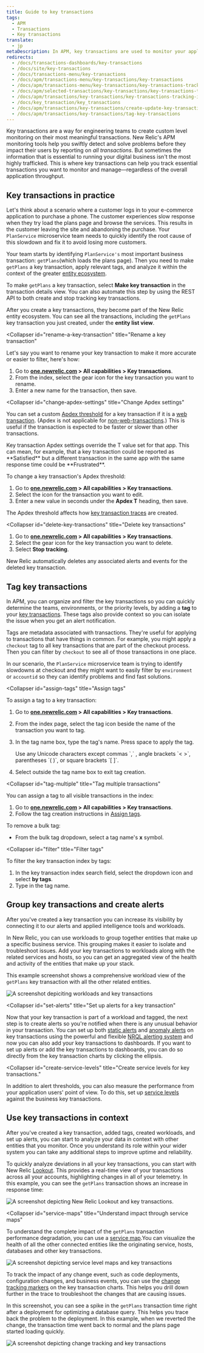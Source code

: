 ```yaml
---
title: Guide to key transactions
tags:
  - APM
  - Transactions
  - Key transactions
translate:
  - jp
metaDescription: In APM, key transactions are used to monitor your application''s important or unique transactions and processes.
redirects:
  - /docs/transactions-dashboards/key-transactions
  - /docs/site/key-transactions
  - /docs/transactions-menu/key-transactions
  - /docs/apm/transactions-menu/key-transactions/key-transactions
  - /docs/apm/transactions-menu/key-transactions/key-transactions-tracking-important-transactions-or-events
  - /docs/apm/selected-transactions/key-transactions/key-transactions-tracking-important-transactions-or-events
  - /docs/apm/transactions/key-transactions/key-transactions-tracking-important-transactions-or-events
  - /docs/key_transaction/key_transactions
  - /docs/apm/transactions/key-transactions/create-update-key-transactions
  - /docs/apm/transactions/key-transactions/tag-key-transactions
---
```






Key transactions are a way for engineering teams to create custom level monitoring on their most meaningful transactions. New Relic's APM monitoring tools help you swiftly detect and solve problems before they impact their users by reporting on _all transactions_. But sometimes the information that is essential to running your digital business isn't the most highly trafficked.  This is where key transactions can help you track essential transactions you want to monitor and manage—regardless of the overall application throughput. 

## Key transactions in practice 

Let's think about a scenario where a customer logs in to your e-commerce application to purchase a phone. The customer experiences slow response when they try load the plans page and browse the services. This results in the customer leaving the site and abandoning the purchase. Your `PlanService` microservice team needs to quickly identify the root cause of this slowdown and fix it to avoid losing more customers. 

Your team starts by identifying `PlanService's` most important business transaction: `getPlans`(which loads the plans page). Then you need to make `getPlans` a key transaction, apply relevant tags, and analyze it within the context of the greater [entity ecosystem](/docs/new-relic-solutions/new-relic-one/core-concepts/what-entity-new-relic/).

<CollapserGroup>
  <Collapser
    id="create-key-transactions"
    title="Create key transactions"
  >

To make `getPlans` a key transaction, select **Make key transaction** in the transaction details view. You can also automate this step by using the REST API to both create and  stop tracking key transactions. 

After you create a key transactions, they become part of the New Relic entity ecosystem. You can see all the transactions, including the `getPlans` key transaction you just created, under the **entity list view**.  

</Collapser>

  <Collapser
    id="rename-a-key-transaction"
    title="Rename a key transaction"
  >

Let's say you want to rename your key transaction to make it more accurate or easier to filter, here's how:

1. Go to **[one.newrelic.com](https://one.newrelic.com/all-capabilities) > All capabilities > Key transactions**.
2. From the index, select the gear <Icon name="fe-settings"/> icon for the key transaction you want to rename.
3. Enter a new name for the transaction, then save.

  </Collapser>

  <Collapser
    id="change-apdex-settings"
    title="Change Apdex settings"
  >

You can set a custom [Apdex threshold](/docs/apm/new-relic-apm/apdex/apdex-measuring-user-satisfaction) for a key transaction if it is a [web transaction](/docs/using-new-relic/welcome-new-relic/getting-started/glossary#transaction). (Apdex is not applicable for [non-web-transactions](/docs/using-new-relic/welcome-new-relic/getting-started/glossary#non-web-transaction).) This is useful if the transaction is expected to be faster or slower than other transactions.

<Callout variant="important">
  Key transaction Apdex settings override the T value set for that app. This can mean, for example, that a key transaction could be reported as **Satisfied** but a different transaction in the same app with the same response time could be **Frustrated**.
</Callout>

To change a key transaction's Apdex threshold:

1. Go to **[one.newrelic.com](https://one.newrelic.com/all-capabilities) > All capabilities > Key transactions**.
2. Select the <Icon name="fe-settings"/>  icon for the transaction you want to edit.
3. Enter a new value in seconds under the **Apdex T** heading, then save.

The Apdex threshold affects how [key transaction traces](/docs/apm/transactions/transaction-traces/configure-transaction-traces#key-txns) are created.

  </Collapser>

  <Collapser
    id="delete-key-transactions"
    title="Delete key transactions"
  >



1. Go to **[one.newrelic.com](https://one.newrelic.com/all-capabilities) > All capabilities > Key transactions**.
2. Select the gear <Icon name="fe-settings"/>  icon for the key transaction you want to delete.
3. Select **Stop tracking**.

New Relic automatically deletes any associated alerts and events for the deleted key transaction.

</Collapser>
</CollapserGroup>

## Tag key transactions

In APM, you can organize and filter the key transactions so you can quickly determine the teams, environments, or the priority levels, by adding a **tag** to your [key transactions](/docs/apm/transactions/key-transactions/key-transactions-tracking-important-transactions-or-events). These tags also provide context so you can isolate the issue when you get an alert notification. 

Tags are metadata associated with transactions. They're useful for applying to transactions that have things in common. For example, you might apply a `checkout` tag to all key transactions that are part of the checkout process. Then you can filter by `checkout` to see all of those transactions in one place.

In our scenario, the `PlanService` microservice team is trying to identify slowdowns at checkout and they might want to easily filter by `environment` or `accountid` so they can identify problems and find fast solutions. 

<CollapserGroup>
 
  <Collapser
    id="assign-tags"
    title="Assign tags"
  >
To assign a tag to a key transaction:

1. Go to **[one.newrelic.com](https://one.newrelic.com/all-capabilities) > All capabilities > Key transactions**.
2. From the index page, select the tag <Icon name="fe-tag"/>  icon beside the name of the transaction you want to tag.
3. In the tag name box, type the tag's name. Press space to apply the tag.

   <Callout variant="tip">
     Use any Unicode characters except commas `,` , angle brackets `< >`, parentheses `( )`, or square brackets `[ ]`.
   </Callout>
4. Select outside the tag name box to exit tag creation.

</Collapser>

  <Collapser
    id="tag-multiple"
    title="Tag multiple transactions"
  >
You can assign a tag to all visible transactions in the index:

1. Go to **[one.newrelic.com](https://one.newrelic.com/all-capabilities) > All capabilities > Key transactions**.
2. Follow the tag creation instructions in [Assign tags](#tagging_assign).

To remove a bulk tag:

* From the bulk tag dropdown, select a tag name's **x** symbol.

</Collapser>

  <Collapser
    id="filter"
    title="Filter tags"
  >

To filter the key transaction index by tags:

1. In the key transaction index search field, select the <Icon name="fe-chevron-down"/> dropdown icon and select **by tags**.
2. Type in the tag name.
  </Collapser>
  </CollapserGroup>

## Group key transactions and create alerts

After you've created a key transaction you can increase its visibility by connecting it to our alerts and applied intelligence tools and workloads. 

  <CollapserGroup>
  <Collapser
    id="key-transaction-workload"
    title="Add your key transaction to a workload"
  >

In New Relic, you can use workloads to group together entities that make up a specific business service. This grouping makes it easier to isolate and troubleshoot issues.  Add your key transactions to workloads along with the related services and hosts, so you can get an aggregated view of the health and activity of the entities that make up your stack. 

This example screenshot shows a comprehensive workload view of the `getPlans` key transaction with all the other related entities. 

<img
  title="Workloads and key transactions"
  alt="A screenshot depiciting workloads and key transactions"
  src={apmWorkloadsandKeyTransactions}
/>

</Collapser>

  <Collapser
    id="set-alerts"
    title="Set up alerts for a key transaction"
  >

Now that your key transaction is part of a workload and tagged, the next step is to create alerts so you're notified when there is any unusual behavior in your transaction. You can set up both [static alerts](/docs/alerts-applied-intelligence/new-relic-alerts/get-started/your-first-nrql-condition/#static-threshold) and [anomaly alerts](docs/alerts-applied-intelligence/new-relic-alerts/get-started/your-first-nrql-condition/#anomaly-threshold) on key transactions using the powerful and flexible [NRQL alerting system](https://docs.newrelic.com/docs/alerts-applied-intelligence/new-relic-alerts/alert-conditions/create-nrql-alert-conditions/) and now you can also add your key transactions to dashboards. If you want to set up alerts or add the key transactions to dashboards, you can do so directly from the key transaction charts by clicking the ellipsis. 

</Collapser>

<Collapser
    id="create-service-levels"
    title="Create service levels for key transactions."
  >
In addition to alert thresholds, you can also measure the performance from your application users' point of view. To do this, set up [service levels](/docs/service-level-management/intro-slm/) against the business key transactions.

</Collapser>
  </CollapserGroup>

## Use key transactions in context 

After you've created a key transaction, added tags, created workloads, and set up alerts, you can start to analyze your data in context with other entities that you monitor. Once you understand its role within your wider system you can take any additional steps to improve uptime and reliability.  

<CollapserGroup>
<Collapser
    id="lookout"
    title="Analyze deviations with New Relic Lookout"
  >

To quickly analyze deviations in all your key transactions, you can start with New Relic [Lookout](/docs/new-relic-solutions/new-relic-one/core-concepts/new-relic-lookout-monitor-your-estate-glance/). This provides a real-time view of your transactions across all your accounts, highlighting changes in all of your telemetry. In this example, you can see the `getPlans` transaction shows an increase in response time:

<img
  title="New Relic Lookout and key transactions"
  alt="A screenshot depicting New Relic Lookout and key transactions."
  src={apmLookoutandKeyTransactions}
/>
</Collapser>


<Collapser
    id="service-maps"
    title="Understand impact through service maps"
  >

To understand the complete impact of the `getPlans` transaction performance degradation,  you can use a [service map](/docs/new-relic-solutions/new-relic-one/ui-data/service-maps/introduction-service-maps/).You can visualize the health of all the other connected entities like the originating service, hosts, databases and other key transactions.

<img
  title="Service maps and key transactions"
  alt="A screenshot depicting service level maps and key transactions"
  src={apmServiceMapsandKeyTransactions}
/>

</Collapser>
  <Collapser
    id="change tracking"
    title="Track changes"
  >

To track the impact of any change event, such as code deployments, configuration changes, and business events, you can use the [change tracking markers](/docs/change-tracking/change-tracking-view-analyze/) on the key transaction charts. This helps you drill down further in the trace to troubleshoot the changes that are causing issues. 

In this screenshot, you can see a spike in the `getPlans` transaction time right after a deployment for optimizing a database query. This helps you trace back the problem to the deployment. In this example, when we reverted the change, the transaction time went back to normal and the plans page started loading quickly.

<img
  title="Key transactions and change tracking"
  alt="A screenshot depicting change tracking and key transactions"
  src={apmKeyTransactionsTrackChanges}
/>

</Collapser>
  </CollapserGroup>